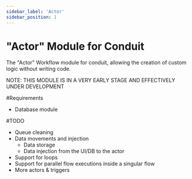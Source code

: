 ```yaml
---
sidebar_label: 'Actor'
sidebar_position: 1
---
```


# "Actor" Module for Conduit

The "Actor" Workflow module for conduit, allowing the creation of custom logic without writing code.

NOTE: THIS MODULE IS IN A VERY EARLY STAGE AND EFFECTIVELY UNDER DEVELOPMENT

#Requirements
- Database module

#TODO
- Queue cleaning
- Data movements and injection
  - Data storage
  - Data injection from the UI/DB to the actor
- Support for loops
- Support for parallel flow executions inside a singular flow
- More actors & triggers

